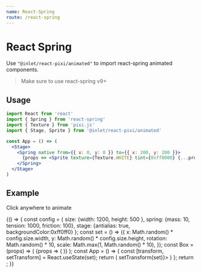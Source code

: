 ```yaml
---
name: React-Spring
route: /react-spring
---
```



# React Spring

Use `"@inlet/react-pixi/animated"` to import react-spring animated components.

> Make sure to use react-spring v9+

## Usage

```jsx
import React from 'react'
import { Spring } from 'react-spring'
import { Texture } from 'pixi.js'
import { Stage, Sprite } from '@inlet/react-pixi/animated'

const App = () => (
  <Stage>
    <Spring native from={{ x: 0, y: 0 }} to={{ x: 200, y: 200 }}>
      {props => <Sprite texture={Texture.WHITE} tint={0xff0000} {...props} />}
    </Spring>
  </Stage>
)
```

## Example

Click anywhere to animate

<Playground>
  {() => {
    const config = {
      size: {width: 1200, height: 500 },
      spring: {mass: 10, tension: 1000, friction: 100},
      stage: {antialias: true, backgroundColor:0xff0ff0}
    };
    const set = () => ({
      x: Math.random() * config.size.width,
      y: Math.random() * config.size.height,
      rotation: Math.random() * 10,
      scale: Math.max(1, Math.random() * 10),
    });
    const Box = (props) => (
      <Spring native to={props} config={config.spring}>
        {props => (
          <Sprite texture={Texture.WHITE} tint={0xaddb67} anchor={0.5} {...props} />
        )}
      </Spring>
    );
    const App = () => {
      const [transform, setTransform] = React.useState(set);
      return (
        <Stage {...config.size} options={config.stage} onPointerUp={() => setTransform(set)}>
          <Box {...transform} />
        </Stage>
      )
    };
    return <App />;
}}
</Playground>

